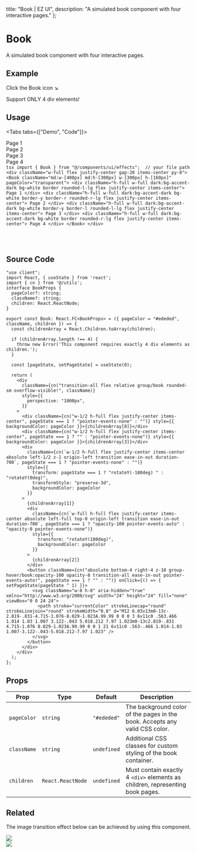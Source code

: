 
  title: "Book | EZ UI",
  description: "A simulated book component with four interactive pages."
};

# Book
A simulated book component with four interactive pages.


## Example

<ExampleBox>
  <Book className="md:w-[600px] md:h-[400px] w-[320px] h-[200px]" pageColor="transparent">
    <div className="h-full w-full dark:bg-accent-dark bg-white border rounded-l-lg flex justify-center items-center">
      <p className="w-4/5 text-sm text-center">Click the Book icon ↘</p>
    </div>
    <div className="h-full w-full dark:bg-accent-dark bg-white border-y border-r rounded-r-lg flex justify-center items-center">
      <Glow className="rounded-lg">
        <div className="w-20 h-20 bg-transparent rounded-lg" />
      </Glow>
    </div>
    <div className="h-full w-full dark:bg-accent-dark bg-white border-y border-l rounded-l-lg flex justify-center items-center">
      <Float intensityY={5}>
        <Glow className="rounded-full" color={["#fb923c", "#22d3ee", "#a78bfa", "#f472b6"]}>
          <div className="w-20 h-20 bg-transparent rounded-full " />
        </Glow>
      </Float>
    </div>
    <div className="h-full w-full dark:bg-accent-dark bg-white border rounded-r-lg flex justify-center items-center">
      <p className="w-4/5 text-sm text-center">Support ONLY 4 div elements!</p>
    </div>
  </Book>
</ExampleBox>

## Usage

<Tabs tabs={["Demo", "Code"]}>
  <Tab title="Demo">
    <div className="w-full flex justify-center gap-20 items-center py-8">
      <Book className="md:w-[400px] md:h-[300px] w-[300px] h-[160px]" pageColor="transparent">
        <div className="h-full w-full dark:bg-accent-dark bg-white border rounded-l-lg flex justify-center items-center">
          Page 1
        </div>
        <div className="h-full w-full dark:bg-accent-dark bg-white border-y border-r rounded-r-lg flex justify-center items-center">
          Page 2
        </div>
        <div className="h-full w-full dark:bg-accent-dark bg-white border-y border-l rounded-l-lg flex justify-center items-center">
          Page 3
        </div>
        <div className="h-full w-full dark:bg-accent-dark bg-white border rounded-r-lg flex justify-center items-center">
          Page 4
        </div>
      </Book>
    </div>
  </Tab>
  <Tab title="Code">
    ```tsx
    import { Book } from "@/components/ui/effects";  // your file path
    <div className="w-full flex justify-center gap-20 items-center py-8">
      <Book className="md:w-[400px] md:h-[300px] w-[300px] h-[160px]" pageColor="transparent">
        <div className="h-full w-full dark:bg-accent-dark bg-white border rounded-l-lg flex justify-center items-center">
          Page 1
        </div>
        <div className="h-full w-full dark:bg-accent-dark bg-white border-y border-r rounded-r-lg flex justify-center items-center">
          Page 2
        </div>
        <div className="h-full w-full dark:bg-accent-dark bg-white border-y border-l rounded-l-lg flex justify-center items-center">
          Page 3
        </div>
        <div className="h-full w-full dark:bg-accent-dark bg-white border rounded-r-lg flex justify-center items-center">
          Page 4
        </div>
      </Book>
    </div>
    ```
  </Tab>
</Tabs>

<br />

<BlogTip text="This component currently support only 4 pages/divs. You can style the width and height of the book container using Tailwind CSS. Each page will occupy half the width of the book container."/>
<br />
<BlogTip text="Even though you can style the page color by changing the pageColor prop, you can still style the color of each page by letting it to occupy the full width and height of the page."/>

## Source Code

```tsx
"use client";
import React, { useState } from 'react';
import { cn } from '@/utils';
interface BookProps {
  pageColor?: string;
  className?: string;
  children: React.ReactNode;
}

export const Book: React.FC<BookProps> = ({ pageColor = "#ededed", className, children }) => {
  const childrenArray = React.Children.toArray(children);

  if (childrenArray.length !== 4) {
    throw new Error('This component requires exactly 4 div elements as children.');
  }

  const [pageState, setPageState] = useState(0);

  return (
    <div
      className={cn("transition-all flex relative group/book rounded-sm overflow-visible!", className)}
      style={{
        perspective: "1000px",
      }}
    >
      <div className={cn("w-1/2 h-full flex justify-center items-center", pageState === 1 ? "pointer-events-none" : "")} style={{ backgroundColor: pageColor }}>{childrenArray[0]}</div>
      <div className={cn("w-1/2 h-full flex justify-center items-center", pageState === 1 ? "" : "pointer-events-none")} style={{ backgroundColor: pageColor }}>{childrenArray[3]}</div>
      <div
        className={cn(`w-1/2 h-full flex justify-center items-center absolute left-1/2 z-1 origin-left transition ease-in-out duration-700`, pageState === 1 ? "pointer-events-none" : "")}
        style={{
          transform: pageState === 1 ? "rotateY(-180deg) " : "rotateY(0deg)",
          transformStyle: "preserve-3d",
          backgroundColor: pageColor
        }}
      >
        {childrenArray[1]}
        <div
          className={cn(`w-full h-full flex justify-center items-center absolute left-full top-0 origin-left transition ease-in-out duration-700`, pageState === 1 ? "opacity-100 pointer-events-auto" : "opacity-0 pointer-events-none")}
          style={{
            transform: "rotateY(180deg)",
            backgroundColor: pageColor
          }}
        >
          {childrenArray[2]}
        </div>
        <button className={cn("absolute bottom-4 right-4 z-10 group-hover/book:opacity-100 opacity-0 transition-all ease-in-out pointer-events-auto!", pageState === 1 ? "" : "")} onClick={() => { setPageState(pageState ^ 1) }}>
          <svg className="w-8 h-8" aria-hidden="true" xmlns="http://www.w3.org/2000/svg" width="24" height="24" fill="none" viewBox="0 0 24 24">
            <path stroke="currentColor" strokeLinecap="round" strokeLinejoin="round" strokeWidth="0.8" d="M12 6.03v13m0-13c-2.819-.831-4.715-1.076-8.029-1.023A.99.99 0 0 0 3 6v11c0 .563.466 1.014 1.03 1.007 3.122-.043 5.018.212 7.97 1.023m0-13c2.819-.831 4.715-1.076 8.029-1.023A.99.99 0 0 1 21 6v11c0 .563-.466 1.014-1.03 1.007-3.122-.043-5.018.212-7.97 1.023" />
          </svg>
        </button>
      </div>
    </div>
  );
};

```


## Props

| Prop  | Type            | Default   | Description                                                                 |
|-----------------|---------------------|---------------|---------------------------------------------------------------------------------|
| `pageColor`     | `string`           | `"#ededed"`   | The background color of the pages in the book. Accepts any valid CSS color.    |
| `className`     | `string`           | `undefined`   | Additional CSS classes for custom styling of the book container.               |
| `children`      | `React.ReactNode`  | `undefined`   | Must contain exactly 4 `<div>` elements as children, representing book pages.  |

## Related
The image transition effect below can be achieved by using this component.
<br />
<div className="w-full flex justify-center">
  <Book className="md:w-[400px] md:h-[270px] w-[320px] h-[200px]" pageColor="transparent">
    <div className="h-full w-full bg-transparent" />
    <div className="h-full w-full flex justify-center items-center cursor-pointer">
      <Image src="/images/creation/3d-book-gallery/img4.jpg" width={900} height={1800} className="w-full h-fit rounded-md"/>
    </div>
    <div className="h-full w-full flex justify-center items-center cursor-pointer">
      <Image src="/images/creation/3d-book-gallery/img3.jpg" width={900} height={1800} className="w-full h-fit rounded-md"/>
    </div>
    <div className="h-full w-full bg-transparent" />
  </Book>
</div>
